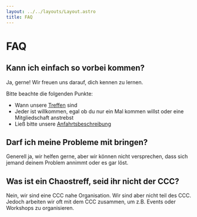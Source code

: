 ```yaml
---
layout: ../../layouts/Layout.astro
title: FAQ
---
```


# FAQ

## Kann ich einfach so vorbei kommen?

Ja, gerne! Wir freuen uns darauf, dich kennen zu lernen.

Bitte beachte die folgenden Punkte:

- Wann unsere [Treffen](/#treffen) sind
- Jeder ist willkommen, egal ob du nur ein Mal kommen willst oder eine Mitgliedschaft anstrebst
- Ließ bitte unsere [Anfahrtsbeschreibung](/hackspace#anfahrt)

## Darf ich meine Probleme mit bringen?

Generell ja, wir helfen gerne, aber wir können nicht versprechen, dass sich jemand deinem Problem annimmt oder es gar löst.

## Was ist ein Chaostreff, seid ihr nicht der CCC?

Nein, wir sind eine CCC nahe Organisation. Wir sind aber nicht teil des CCC. Jedoch arbeiten wir oft mit dem CCC zusammen, um z.B. Events oder Workshops zu organisieren.
